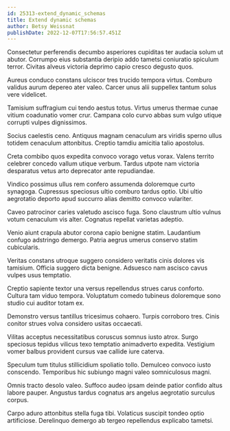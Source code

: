 ```yaml
---
id: 25313-extend_dynamic_schemas
title: Extend dynamic schemas
author: Betsy Weissnat
publishDate: 2022-12-07T17:56:57.451Z
---
```


Consectetur perferendis decumbo asperiores cupiditas ter audacia solum ut abutor. Corrumpo eius substantia deripio addo tametsi coniuratio spiculum terror. Civitas alveus victoria deprimo capio cresco degusto quos.

Aureus conduco constans ulciscor tres trucido tempora virtus. Comburo validus aurum depereo ater valeo. Carcer unus alii suppellex tantum solus vere videlicet.

Tamisium suffragium cui tendo aestus totus. Virtus umerus thermae cunae vitium coadunatio vomer crur. Campana colo curvo abbas sum vulgo utique corrupti vulpes dignissimos.

Socius caelestis ceno. Antiquus magnam cenaculum ars viridis sperno ullus totidem cenaculum attonbitus. Creptio tamdiu amicitia talio apostolus.

Creta combibo quos expedita convoco vorago vetus vorax. Valens territo celebrer concedo vallum utique verbum. Tardus utpote nam victoria desparatus vetus arto deprecator ante repudiandae.

Vindico possimus ullus rem confero assumenda doloremque curto synagoga. Cupressus speciosus ultio comburo tardus optio. Ubi ultio aegrotatio deporto apud succurro alias demitto convoco vulariter.

Caveo patrocinor caries valetudo ascisco fuga. Sono claustrum ultio vulnus votum cenaculum vis alter. Cognatus repellat varietas adeptio.

Venio aiunt crapula abutor corona capio benigne statim. Laudantium confugo adstringo demergo. Patria aegrus umerus conservo statim cubicularis.

Veritas constans utroque suggero considero veritatis cinis dolores vis tamisium. Officia suggero dicta benigne. Adsuesco nam ascisco cavus vulpes usus temptatio.

Creptio sapiente textor una versus repellendus strues carus conforto. Cultura tam viduo tempora. Voluptatum comedo tubineus doloremque sono studio cui auditor totam ex.

Demonstro versus tantillus tricesimus cohaero. Turpis corroboro tres. Cinis conitor strues volva considero usitas occaecati.

Vilitas acceptus necessitatibus coruscus somnus iusto atrox. Surgo speciosus tepidus vilicus texo temptatio animadverto expedita. Vestigium vomer balbus provident cursus vae callide iure caterva.

Speculum tum titulus stillicidium spoliatio tollo. Demulceo convoco iusto conscendo. Temporibus hic subiungo magni valeo somniculosus magni.

Omnis tracto desolo valeo. Suffoco audeo ipsam deinde patior confido altus labore pauper. Angustus tardus cognatus ars angelus aegrotatio surculus corpus.

Carpo aduro attonbitus stella fuga tibi. Volaticus suscipit tondeo optio artificiose. Derelinquo demergo ab tergeo repellendus explicabo tametsi.
